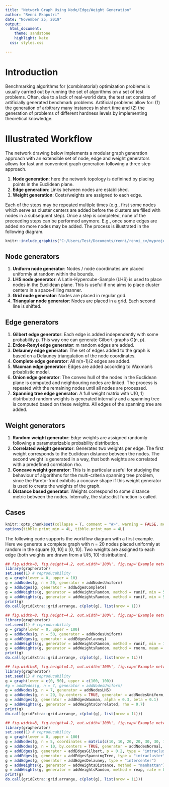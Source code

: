 ```yaml
---
title: "Network Graph Using Node/Edge/Weight Generation"
author: "Renni Ekaputri"
date: "November 25, 2019"
output:
  html_document:
    theme: sandstone
    highlight: kate
  css: styles.css

---
```


<style type="text/css">
.main-container {
  max-width: 1700px;
  margin-left: 50px;
  margin-right: 40px;
}
</style>


# Introduction

Benchmarking algorithms for (combinatorial) optimization problems is usually carried out by running the set of algorithms on a set of test problems. Often, due to a lack of real-world data, the test set consists of artificially generated benchmark problems. Artificial problems allow for: (1) the generation of arbitrary many instances in short time and (2) the generation of problems of different hardness levels by implementing theoretical knowledge.

# Illustrated Workflow

The network drawing below implements a modular graph generation approach with an extensible set of node, edge and weight generators allows for fast and convenient graph generation following a three step approach.

1) **Node generation**: here the network topology is definined by placing points in the Euclidean plane.
2) **Edge generation**: Links between nodes are established.
3) **Weight generation**: Costs/weights are assigned to each edge.

Each of the steps may be repeated multiple times (e.g., first some nodes which serve as cluster centers are added before the clusters are filled with nodes in a subsequent step). Once a step is completed, none of the preceeding steps can be performed anymore. E.g., once some edges are added no more nodes may be added. The process is illustrated in the following diagram.

```r
knitr::include_graphics("C:/Users/Test/Documents/renni/renni_cv/myproject_renniekaputri/5graph/workflow1.png")
```


## Node generators

1. **Uniform node generator**: Nodes / node coordinates are placed uniformly at random within the bounds.
2. **LHS node generator**: A Latin-Hypercube-Sample (LHS) is used to place nodes in the Euclidean plane. This is useful if one aims to place cluster centers in a space-filling manner.
3. **Grid node generator**: Nodes are placed in regular grid.
4. **Triangular node generator**: Nodes are placed in a grid. Each second line is shifted.

## Edge generators

1. **Gilbert edge generator**: Each edge is added independently with some probability p. This way one can generate Gilbert-graphs G(n, p).
2. **Erdos-Renyi edge generator**: m random edges are added.
2. **Delauney edge generator**: The set of edges added to the graph is based on a Delauney triangulation of the node coordinates.
3. **Complete edge generator**: All n(n-1)/2 edges are added.
4. **Waxman edge generator**: Edges are added according to Waxman's prbablistic model.
5. **Onion edge generator**: The convex hull of the nodes in the Euclidean plane is computed and neighbouring nodes are linked. The process is repeated with the remaining nodes until all nodes are processed.
6. **Spanning tree edge generator**: A full weight matrix with U(0, 1) distributed random weights is generated internally and a spanning tree is computed based on these weights. All edges of the spanning tree are added.

## Weight generators

1. **Random weight generator**: Edge weights are assigned randomly following a parameterizable probability distribution.
2. **Correlated weight generator**: Generates two weights per edge. The first weight corresponds to the Euclidean distance between the nodes. The second weight is generated in a way, that both weights are correlated with a predefined correlation rho.
3. **Concave weight generator**: This is in particular useful for studying the behaviour of algorithms for the multi-criteria spanning tree problem, since the Pareto-front exhibits a concave shape if this weight generator is used to create the weights of the graph.
4. **Distance based generator**: Weights correspond to some distance metric between the nodes. Internally, the stats::dist function is called.


## Cases

  
```r
knitr::opts_chunk$set(collapse = T, comment = "#>", warning = FALSE, message = FALSE, fig.align = "center")
options(tibble.print_min = 4L, tibble.print_max = 4L)
```

The following code supports the workflow diagram with a first example. Here we generate a complete graph with n = 20 nodes placed uniformly at random in the square [0, 10] x [0, 10]. Two weights are assigned to each edge (both weights are drawn from a U(5, 10)-distribution).
```r
## fig.width=8, fig.height=4.2, out.width='100%', fig.cap='Example network.'
library(grapherator)
set.seed(1) # reproducability
g = graph(lower = 0, upper = 10)
g = addNodes(g, n = 20, generator = addNodesUniform)
g = addEdges(g, generator = addEdgesComplete)
g = addWeights(g, generator = addWeightsRandom, method = runif, min = 5, max = 10)
g = addWeights(g, generator = addWeightsRandom, method = runif, min = 5, max = 10)
print(g)
do.call(gridExtra::grid.arrange, c(plot(g), list(nrow = 1)))
```

```r
## fig.width=8, fig.height=4.2, out.width='100%', fig.cap='Example network.'
library(grapherator)
set.seed(1) # reproducability
g = graph(lower = 0, upper = 100)
g = addNodes(g, n = 50, generator = addNodesUniform)
g = addEdges(g, generator = addEdgesDelauney)
g = addWeights(g, generator = addWeightsRandom, method = runif, min = 10, max = 20)
g = addWeights(g, generator = addWeightsRandom, method = rnorm, mean = 10, sd = 2)
print(g)
do.call(gridExtra::grid.arrange, c(plot(g), list(nrow = 1L)))
```


```r
## fig.width=8, fig.height=4.2, out.width='100%', fig.cap='Example network.'
library(grapherator)
set.seed(1) # reproducability
g = graph(lower = c(0, 50), upper = c(100, 100))
#g = addNodes(g, n = 7, generator = addNodesUniform)
g = addNodes(g, n = 7, generator = addNodesLHS)
g = addNodes(g, n = 29, by.centers = TRUE, generator = addNodesUniform, lower = c(0, 0), upper = c(10, 10))
g = addEdges(g, generator = addEdgesWaxman, alpha = 0.3, beta = 0.1)
g = addWeights(g, generator = addWeightsCorrelated, rho = 0.7)
print(g)
do.call(gridExtra::grid.arrange, c(plot(g), list(nrow = 1L)))
```

```r
## fig.width=8, fig.height=4.2, out.width='100%', fig.cap='Example network.'
library(grapherator)
set.seed(1) # reproducability
g = graph(lower = 0, upper = 100)
g = addNodes(g, n = 5, coordinates = matrix(c(10, 10, 20, 20, 30, 30, 10, 20, 40, 10), byrow = 2, ncol = 2))
g = addNodes(g, n = 10, by.centers = TRUE, generator = addNodesNormal, x.mean = 5, y.mean = 5, x.sd = 2, y.sd = 2, lower = c(0, 0), upper = c(10, 10))
g = addEdges(g, generator = addEdgesGilbert, p = 0.2, type = "intracluster")
g = addEdges(g, generator = addEdgesSpanningTree, type = "intracluster")
g = addEdges(g, generator = addEdgesDelauney, type = "intercenter")
g = addWeights(g, generator = addWeightsDistance, method = "manhattan")
g = addWeights(g, generator = addWeightsRandom, method = rexp, rate = 0.1)
print(g)
do.call(gridExtra::grid.arrange, c(plot(g), list(nrow = 1L)))
```



